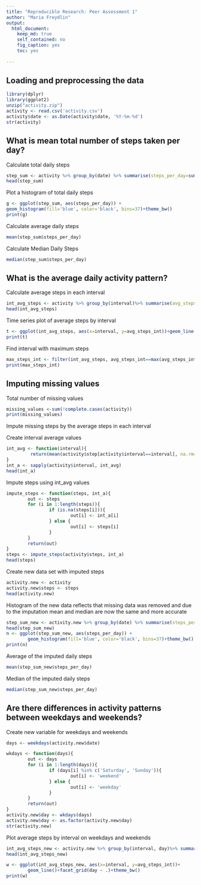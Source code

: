 ```yaml
---
title: "Reproducible Research: Peer Assessment 1"
author: "Maria Freydlin"
output: 
  html_document:
    keep_md: true
    self_contained: no
    fig_caption: yes
    toc: yes
  
---
```



## Loading and preprocessing the data
```r
library(dplyr)
library(ggplot2)
unzip("activity.zip")
activity <- read.csv('activity.csv')
activity$date <- as.Date(activity$date, '%Y-%m-%d')
str(activity)
```

## What is mean total number of steps taken per day?

Calculate total daily steps
```r
step_sum <- activity %>% group_by(date) %>% summarise(steps_per_day=sum(steps, na.rm=T))
head(step_sum)
```
Plot a histogram of total daily steps
```r
g <- ggplot(step_sum, aes(steps_per_day)) +
geom_histogram(fill='blue', color='black', bins=37)+theme_bw()
print(g)
```

Calculate average daily steps

```r
mean(step_sum$steps_per_day)
```

Calculate Median Daily Steps

```r
median(step_sum$steps_per_day)
```


## What is the average daily activity pattern?

Calculate average steps in each interval
```r
int_avg_steps <- activity %>% group_by(interval)%>% summarise(avg_steps_int=mean(steps, na.rm=T))
head(int_avg_steps)
```

Time series plot of average steps by interval

```r
t <- ggplot(int_avg_steps, aes(x=interval, y=avg_steps_int))+geom_line()+theme_bw()
print(t)
```

Find interval with maximum steps

```r
max_steps_int <- filter(int_avg_steps, avg_steps_int==max(avg_steps_int))
print(max_steps_int)
```


## Imputing missing values

Total number of missing values

```r
missing_values <-sum(!complete.cases(activity))
print(missing_values)
```

Impute missing steps by the average steps in each interval

Create interval average values

```r
int_avg <- function(interval){
         return(mean(activity$step[activity$interval==interval], na.rm=T))
}
int_a <- sapply(activity$interval, int_avg)
head(int_a)
```

Impute steps using int_avg values

```r
impute_steps <- function(steps, int_a){
        out <- steps
        for (i in 1:length(steps)){
                if (is.na(steps[i])){
                        out[i] <- int_a[i]
                } else {
                        out[i] <- steps[i]
                }
        }
        return(out)
}
steps <- impute_steps(activity$steps, int_a)
head(steps)
```

Create new data set with imputed steps

```r
activity.new <- activity
activity.new$steps <- steps
head(activity.new)
```

Histogram of the new data reflects that missing data was removed and due to the imputation mean and median are now the same and more accurate

```r
step_sum_new <- activity.new %>% group_by(date) %>% summarise(steps_per_day=sum(steps))
head(step_sum_new)
n <- ggplot(step_sum_new, aes(steps_per_day)) +
        geom_histogram(fill='blue', color='black', bins=37)+theme_bw()
print(n)
```

Average of the imputed daily steps 

```r
mean(step_sum_new$steps_per_day)
```

Median of the imputed daily steps

```r
median(step_sum_new$steps_per_day)
```


## Are there differences in activity patterns between weekdays and weekends?

Create new variable for weekdays and weekends

```r
days <- weekdays(activity.new$date)

wkdays <- function(days){
        out <- days
        for (i in 1:length(days)){
                if (days[i] %in% c('Saturday', 'Sunday')){
                        out[i] <- 'weekend'
                } else {
                        out[i] <- 'weekday'
                }
        }
        return(out)
}
activity.new$day <- wkdays(days)
activity.new$day <- as.factor(activity.new$day)
str(activity.new)
```

Plot average steps by interval on weekdays and weekends

```r
int_avg_steps_new <- activity.new %>% group_by(interval, day)%>% summarise(avg_steps_int=mean(steps, na.rm=T))
head(int_avg_steps_new)

w <- ggplot(int_avg_steps_new, aes(x=interval, y=avg_steps_int))+
        geom_line()+facet_grid(day ~ .)+theme_bw()
print(w)
```

